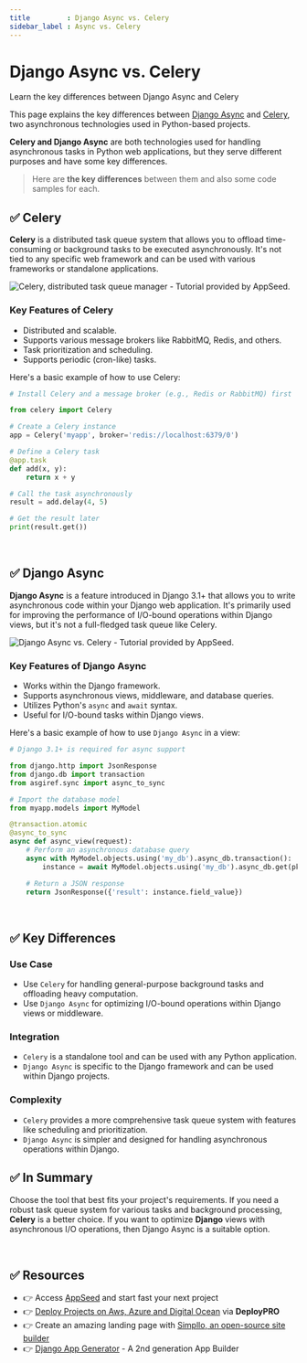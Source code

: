 ```yaml
---
title         : Django Async vs. Celery
sidebar_label : Async vs. Celery
---
```


# Django Async vs. Celery

<SubHeading>Learn the key differences between Django Async and Celery</SubHeading>

This page explains the key differences between [Django Async](https://docs.djangoproject.com/en/4.2/topics/async/) and [Celery](https://docs.celeryq.dev/en/stable/), 
two asynchronous technologies used in Python-based projects. 

**Celery and Django Async** are both technologies used for handling asynchronous tasks in Python web applications, but they serve different purposes and have some key differences. 

> Here are **the key differences** between them and also some code samples for each.

## ✅ **Celery**

**Celery** is a distributed task queue system that allows you to offload time-consuming or background tasks to be executed asynchronously. 
It's not tied to any specific web framework and can be used with various frameworks or standalone applications.

![Celery, distributed task queue manager - Tutorial provided by AppSeed.](https://github-production-user-asset-6210df.s3.amazonaws.com/51070104/268673174-b1b52623-c517-4156-b2a8-c6cea9f69733.jpg) 

### **Key Features of Celery**

- Distributed and scalable.
- Supports various message brokers like RabbitMQ, Redis, and others.
- Task prioritization and scheduling.
- Supports periodic (cron-like) tasks.

Here's a basic example of how to use Celery:

```python
# Install Celery and a message broker (e.g., Redis or RabbitMQ) first

from celery import Celery

# Create a Celery instance
app = Celery('myapp', broker='redis://localhost:6379/0')

# Define a Celery task
@app.task
def add(x, y):
    return x + y

# Call the task asynchronously
result = add.delay(4, 5)

# Get the result later
print(result.get())
```

<br />

## ✅ **Django Async**

**Django Async** is a feature introduced in Django 3.1+ that allows you to write asynchronous code within your Django web application. 
It's primarily used for improving the performance of I/O-bound operations within Django views, but it's not a full-fledged task queue like Celery.

![Django Async vs. Celery - Tutorial provided by AppSeed.](https://github-production-user-asset-6210df.s3.amazonaws.com/51070104/268675023-54ea4ace-a8ad-442b-9b43-2ba12a6403ba.jpg)

### **Key Features of Django Async**

- Works within the Django framework.
- Supports asynchronous views, middleware, and database queries.
- Utilizes Python's `async` and `await` syntax.
- Useful for I/O-bound tasks within Django views.

Here's a basic example of how to use `Django Async` in a view:

```python
# Django 3.1+ is required for async support

from django.http import JsonResponse
from django.db import transaction
from asgiref.sync import async_to_sync

# Import the database model
from myapp.models import MyModel

@transaction.atomic
@async_to_sync
async def async_view(request):
    # Perform an asynchronous database query
    async with MyModel.objects.using('my_db').async_db.transaction():
        instance = await MyModel.objects.using('my_db').async_db.get(pk=1)

    # Return a JSON response
    return JsonResponse({'result': instance.field_value})
```

<br />

## ✅ **Key Differences**

### **Use Case**

- Use `Celery` for handling general-purpose background tasks and offloading heavy computation.
- Use `Django Async` for optimizing I/O-bound operations within Django views or middleware.

### **Integration**
   
- `Celery` is a standalone tool and can be used with any Python application.
- `Django Async` is specific to the Django framework and can be used within Django projects.

### **Complexity**

- `Celery` provides a more comprehensive task queue system with features like scheduling and prioritization.
- `Django Async` is simpler and designed for handling asynchronous operations within Django.

## ✅ In Summary

Choose the tool that best fits your project's requirements. If you need a robust task queue system for various tasks and background processing, **Celery** is a better choice. 
If you want to optimize **Django** views with asynchronous I/O operations, then Django Async is a suitable option.

<br />

## ✅ Resources 

- 👉 Access [AppSeed](https://appseed.us/) and start fast your next project
- 👉 [Deploy Projects on Aws, Azure and Digital Ocean](https://www.docs.deploypro.dev/) via **DeployPRO**
- 👉 Create an amazing landing page with [Simpllo, an open-source site builder](https://www.simpllo.com/)
- 👉 [Django App Generator](https://app-generator.dev/django/) - A 2nd generation App Builder
